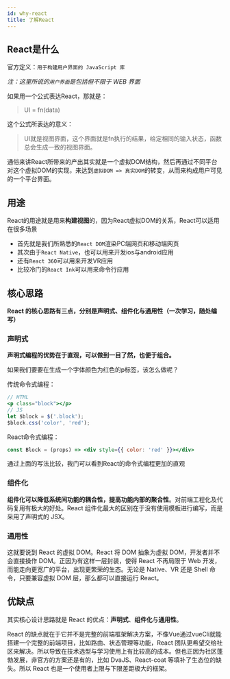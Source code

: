 ```yaml
---
id: why-react
title: 了解React
---
```


## React是什么


官方定义：`用于构建用户界面的 JavaScript 库`

*注：这里所说的`用户界面`是包括但不限于 WEB 界面*

如果用一个公式表达React，那就是：
> UI = fn(data)

这个公式所表达的意义：
> UI就是视图界面，这个界面就是fn执行的结果，给定相同的输入状态，函数总会生成一致的视图界面。

通俗来讲React所带来的产出其实就是一个虚拟DOM结构，然后再通过不同平台对这个虚拟DOM的实现，来达到`虚拟DOM => 真实DOM`的转变，从而来构成用户可见的一个平台界面。

## 用途
React的用途就是用来**构建视图**的，因为React虚拟DOM的关系，React可以适用在很多场景
- 首先就是我们所熟悉的`React DOM`渲染PC端网页和移动端网页
- 其次由于`React Native`，也可以用来开发ios与android应用
- 还有`React 360`可以用来开发VR应用
- 比较冷门的`React Ink`可以用来命令行应用

## 核心思路
**React 的核心思路有三点，分别是声明式、组件化与通用性（一次学习，随处编写）**

### 声明式
**声明式编程的优势在于直观，可以做到一目了然，也便于组合。**

如果我们要要在生成一个字体颜色为红色的p标签，该怎么做呢？

传统命令式编程：
```jsx
// HTML
<p class="block"></p>
// JS
let $block = $('.block');
$block.css('color', 'red');
```
React命令式编程：
```jsx
const Block = (props) => <div style={{ color: 'red' }}></div>
```
通过上面的写法比较，我门可以看到React的命令式编程更加的直观

### 组件化
**组件化可以降低系统间功能的耦合性，提高功能内部的聚合性**。对前端工程化及代码复用有极大的好处。React 组件化最大的区别在于没有使用模板进行编写，而是采用了声明式的 JSX。

### 通用性
这就要说到 React 的虚拟 DOM。React 将 DOM 抽象为虚拟 DOM，开发者并不会直接操作 DOM。正因为有这样一层封装，使得 React 不再局限于 Web 开发，而能走向更宽广的平台，出现更繁荣的生态。无论是 Native、VR 还是 Shell 命令，只要兼容虚拟 DOM 层，那么都可以直接运行 React。

## 优缺点
其实核心设计思路就是 React 的优点：**声明式**、**组件化**与**通用性**。

React 的缺点就在于它并不是完整的前端框架解决方案，不像Vue通过vueCli就能搭建一个完整的前端项目，比如路由、状态管理等功能，React 团队更希望交给社区来解决。所以导致在技术选型与学习使用上有比较高的成本。但也正因为社区蓬勃发展，非官方的方案还是有的，比如 DvaJS、React-coat 等填补了生态位的缺失。所以 React 也是一个使用者上限与下限差距极大的框架。

